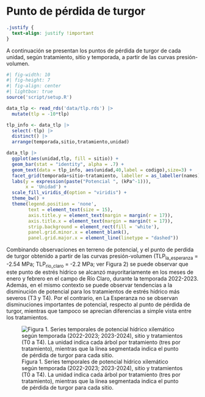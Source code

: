 # Punto de pérdida de turgor

```css
.justify {
  text-align: justify !important
}
```

::: justify
A continuación se presentan los puntos de pérdida de turgor de cada unidad, según tratamiento, sitio y temporada, a partir de las curvas presión-volumen.
:::

```r
#| fig-width: 10
#| fig-height: 7
#| fig-align: center
#| lightbox: true
source('script/setup.R')

data_tlp <- read_rds('data/tlp.rds') |>
  mutate(tlp = -10*tlp)

tlp_info <- data_tlp |>
  select(-tlp) |>
  distinct() |>
  arrange(temporada,sitio,tratamiento,unidad)

data_tlp |>
  ggplot(aes(unidad,tlp, fill = sitio)) +
  geom_bar(stat = "identity", alpha = .7) +
  geom_text(data = tlp_info, aes(unidad,40,label = codigo),size=3) +
  facet_grid(temporada+sitio~tratamiento, labeller = as_labeller(names)) +
  labs(y = expression(paste("Potencial ", (kPa^-1))),
       x = 'Unidad') +
  scale_fill_viridis_d(option = "viridis") +
  theme_bw() +
  theme(legend.position = 'none',
        text = element_text(size = 15),
        axis.title.y = element_text(margin = margin(r = 17)),
        axis.title.x = element_text(margin = margin(t = 17)),
        strip.background = element_rect(fill = 'white'),
        panel.grid.minor.x = element_blank(),
        panel.grid.major.x = element_line(linetype = "dashed"))

```

Combinando observaciones en terreno de potencial, y el punto de perdida de turgor obtenido a partir de las curvas presión-volumen (TLP~la_esperanza~ = -2.54 MPa; TLP~rio_claro~ = -2.2 MPa; ver Figura 2) se puede observar que este punto de estrés hídrico se alcanzó mayoritariamente en los meses de enero y febrero en el campo de Río Claro, durante la temporada 2022-2023. Además, en el mismo contexto se puede observar tendencias a la disminución de potencial para los tratamientos de estrés hídrico más severos (T3 y T4). Por el contrario, en La Esperanza no se observan disminuciones importantes de potencial, respecto al punto de pérdida de turgor, mientras que tampoco se aprecian diferencias a simple vista entre los tratamientos.

![Figura 1. Series temporales de potencial hídrico xilemático según temporada (2022-2023; 2023-2024), sitio y tratamientos (T0 a T4). La unidad indica cada árbol por tratamiento (tres por tratamiento), mientras que la línea segmentada indica el punto de pérdida de turgor para cada sitio.](figuras/08_satori/potencial_series.png)
